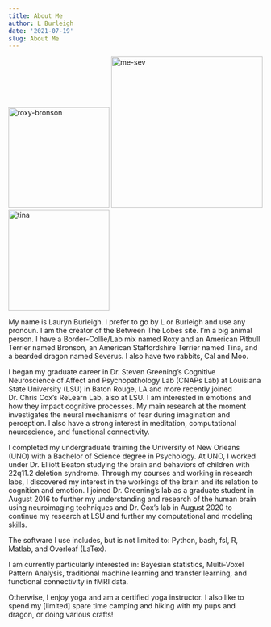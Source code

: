 ```yaml
---
title: About Me
author: L Burleigh
date: '2021-07-19'
slug: About Me
---
```


<img src="/2021-07-19-about-me_files/roxy-bronson.jpg" alt="roxy-bronson" width="200"/>
<img src="/2021-07-19-about-me_files/me-sev.jpg" alt="me-sev" width="300"/>
<img src="/2021-07-19-about-me_files/tina.jpg" alt="tina" width="200"/>


My name is Lauryn Burleigh. I prefer to go by L or Burleigh and use any pronoun. I am the creator of the Between The Lobes site. I'm a big animal person. I have a Border-Collie/Lab mix named Roxy and an American Pitbull Terrier named Bronson, an American Staffordshire Terrier named Tina, and a bearded dragon named Severus. I also have two rabbits, Cal and Moo. 

I began my graduate career in Dr. Steven Greening’s Cognitive Neuroscience of Affect and Psychopathology Lab (CNAPs Lab) at Louisiana State University (LSU) in Baton Rouge, LA and more recently joined Dr. Chris Cox's ReLearn Lab, also at LSU. I am interested in emotions and how they impact cognitive processes. My main research at the moment investigates the neural mechanisms of fear during imagination and perception. I also have a strong interest in meditation, computational neuroscience, and functional connectivity.

I completed my undergraduate training the University of New Orleans (UNO) with a Bachelor of Science degree in Psychology. At UNO, I worked under Dr. Elliott Beaton studying the brain and behaviors of children with 22q11.2 deletion syndrome. Through my courses and working in research labs, I discovered my interest in the workings of the brain and its relation to cognition and emotion.
I joined Dr. Greening’s lab as a graduate student in August 2016 to further my understanding and research of the human brain using neuroimaging techniques and Dr. Cox's lab in August 2020 to continue my research at LSU and further my computational and modeling skills.

The software I use includes, but is not limited to: Python, bash, fsl, R, Matlab, and Overleaf (LaTex).

I am currently particularly interested in: Bayesian statistics, Multi-Voxel Pattern Analysis, traditional machine learning and transfer learning, and functional connectivity in fMRI data.

Otherwise, I enjoy yoga and am a certified yoga instructor. I also like to spend my [limited] spare time camping and hiking with my pups and dragon, or doing various crafts! 